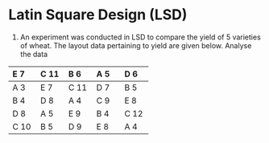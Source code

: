 # Latin Square Design (LSD)

1.  An experiment was conducted in LSD to compare the yield of 5
    varieties of wheat. The layout data pertaining to yield are given
    below. Analyse the data

  --------------------------------------------------------------------------
  E 7            C 11           B 6            A 5            D 6
  -------------- -------------- -------------- -------------- --------------
  A 3            E 7            C 11           D 7            B 5

  B 4            D 8            A 4            C 9            E 8

  D 8            A 5            E 9            B 4            C 12

  C 10           B 5            D 9            E 8            A 4
  --------------------------------------------------------------------------
